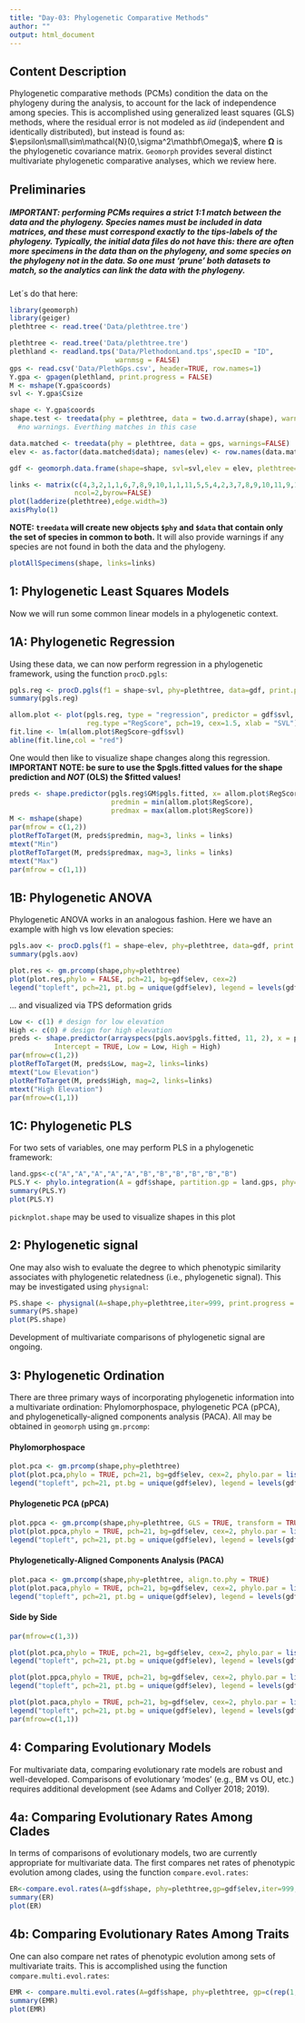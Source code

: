 ---
title: "Day-03: Phylogenetic Comparative Methods"
author: ""
output: html_document
---

## **Content Description**

Phylogenetic comparative methods (PCMs) condition the data on the phylogeny during the analysis, to account for the lack of independence among species. This is accomplished using generalized least squares (GLS) methods, where the residual error is not modeled as *iid* (independent and identically distributed), but instead is found as: $\epsilon\small\sim\mathcal{N}(0,\sigma^2\mathbf\Omega)$, where $\mathbf\Omega$ is the phylogenetic covariance matrix. `Geomorph` provides several distinct multivariate phylogenetic comparative analyses, which we review here. 

## **Preliminaries**

##### **IMPORTANT: performing PCMs requires a strict 1:1 match between the data and the phylogeny. Species names must be included in data matrices, and these must correspond exactly to the tips-labels of the phylogeny. Typically, the initial data files do not have this: there are often more specimens in the data than on the phylogeny, and some species on the phylogeny not in the data. So one must 'prune' both datasets to match, so the analytics can link the data with the phylogeny.**

Let´s do that here: 

```{r eval=TRUE, fig.height=10, fig.width=10}
library(geomorph)
library(geiger)
plethtree <- read.tree('Data/plethtree.tre')

plethtree <- read.tree('Data/plethtree.tre')
plethland <- readland.tps('Data/PlethodonLand.tps',specID = "ID",
                          warnmsg = FALSE)
gps <- read.csv('Data/PlethGps.csv', header=TRUE, row.names=1)
Y.gpa <- gpagen(plethland, print.progress = FALSE)
M <- mshape(Y.gpa$coords)
svl <- Y.gpa$Csize

shape <- Y.gpa$coords
shape.test <- treedata(phy = plethtree, data = two.d.array(shape), warnings = TRUE)
  #no warnings. Everthing matches in this case

data.matched <- treedata(phy = plethtree, data = gps, warnings=FALSE)
elev <- as.factor(data.matched$data); names(elev) <- row.names(data.matched$data)

gdf <- geomorph.data.frame(shape=shape, svl=svl,elev = elev, plethtree=plethtree)

links <- matrix(c(4,3,2,1,1,6,7,8,9,10,1,1,11,5,5,4,2,3,7,8,9,10,11,9,10,1),
                ncol=2,byrow=FALSE)
plot(ladderize(plethtree),edge.width=3)
axisPhylo(1)
```

**NOTE: `treedata` will create new objects `$phy` and `$data` that contain only the set of species in common to both.**  It will also provide warnings if any species are not found in both the data and the phylogeny.

```{r, eval = TRUE}
plotAllSpecimens(shape, links=links)
```


## **1: Phylogenetic Least Squares Models**

Now we will run some common linear models in a phylogenetic context. 

## **1A: Phylogenetic Regression**

Using these data, we can now perform regression in a phylogenetic framework, using the function `procD.pgls`:

```{r eval=TRUE}
pgls.reg <- procD.pgls(f1 = shape~svl, phy=plethtree, data=gdf, print.progress = FALSE)
summary(pgls.reg)

allom.plot <- plot(pgls.reg, type = "regression", predictor = gdf$svl,
                   reg.type ="RegScore", pch=19, cex=1.5, xlab = "SVL") # make sure to have a predictor 
fit.line <- lm(allom.plot$RegScore~gdf$svl)
abline(fit.line,col = "red")

```

One would then like to visualize shape changes along this regression. **IMPORTANT NOTE: be sure to use the $pgls.fitted values for the shape prediction and *NOT* (OLS) the $fitted values!** 

```{r eval=TRUE}
preds <- shape.predictor(pgls.reg$GM$pgls.fitted, x= allom.plot$RegScore, Intercept = FALSE, 
                         predmin = min(allom.plot$RegScore), 
                         predmax = max(allom.plot$RegScore)) 
M <- mshape(shape)
par(mfrow = c(1,2))
plotRefToTarget(M, preds$predmin, mag=3, links = links)
mtext("Min")
plotRefToTarget(M, preds$predmax, mag=3, links = links)
mtext("Max")
par(mfrow = c(1,1))
```

## **1B: Phylogenetic ANOVA**

Phylogenetic ANOVA works in an analogous fashion. Here we have an example with high vs low elevation species:

```{r eval=TRUE}
pgls.aov <- procD.pgls(f1 = shape~elev, phy=plethtree, data=gdf, print.progress = FALSE)
summary(pgls.aov)

plot.res <- gm.prcomp(shape,phy=plethtree)
plot(plot.res,phylo = FALSE, pch=21, bg=gdf$elev, cex=2)
legend("topleft", pch=21, pt.bg = unique(gdf$elev), legend = levels(gdf$elev))

```

... and visualized via TPS deformation grids

```{r echo = FALSE, eval=TRUE,out.width="100%"}
Low <- c(1) # design for low elevation
High <- c(0) # design for high elevation
preds <- shape.predictor(arrayspecs(pgls.aov$pgls.fitted, 11, 2), x = pgls.aov$X[,-1],
           Intercept = TRUE, Low = Low, High = High)   
par(mfrow=c(1,2)) 
plotRefToTarget(M, preds$Low, mag=2, links=links)
mtext("Low Elevation")
plotRefToTarget(M, preds$High, mag=2, links=links)
mtext("High Elevation")
par(mfrow=c(1,1)) 
```

## **1C: Phylogenetic PLS**

For two sets of variables, one may perform PLS in a phylogenetic framework:

```{r eval=TRUE}
land.gps<-c("A","A","A","A","A","B","B","B","B","B","B")
PLS.Y <- phylo.integration(A = gdf$shape, partition.gp = land.gps, phy= plethtree, print.progress = FALSE)
summary(PLS.Y)
plot(PLS.Y)
```

`picknplot.shape` may be used to visualize shapes in this plot

## **2: Phylogenetic signal**

One may also wish to evaluate the degree to which phenotypic similarity associates with phylogenetic relatedness (i.e., phylogenetic signal). This may be investigated using `physignal`:

```{r eval=TRUE}
PS.shape <- physignal(A=shape,phy=plethtree,iter=999, print.progress = FALSE)
summary(PS.shape)
plot(PS.shape)
```

Development of multivariate comparisons of phylogenetic signal are ongoing. 

## **3: Phylogenetic Ordination**

There are three primary ways of incorporating phylogenetic information into a multivariate ordination: Phylomorphospace, phylogenetic PCA (pPCA), and phylogenetically-aligned components analysis (PACA).  All may be obtained in `geomorph` using `gm.prcomp`:

#### Phylomorphospace

```{r eval=TRUE}
plot.pca <- gm.prcomp(shape,phy=plethtree)
plot(plot.pca,phylo = TRUE, pch=21, bg=gdf$elev, cex=2, phylo.par = list(tip.labels = FALSE, node.labels = FALSE) )
legend("topleft", pch=21, pt.bg = unique(gdf$elev), legend = levels(gdf$elev))
```

#### Phylogenetic PCA (pPCA)
```{r eval=TRUE}
plot.ppca <- gm.prcomp(shape,phy=plethtree, GLS = TRUE, transform = TRUE)
plot(plot.ppca,phylo = TRUE, pch=21, bg=gdf$elev, cex=2, phylo.par = list(tip.labels = FALSE, node.labels = FALSE) )
legend("topleft", pch=21, pt.bg = unique(gdf$elev), legend = levels(gdf$elev))
```

#### Phylogenetically-Aligned Components Analysis (PACA)
```{r eval=TRUE}
plot.paca <- gm.prcomp(shape,phy=plethtree, align.to.phy = TRUE)
plot(plot.paca,phylo = TRUE, pch=21, bg=gdf$elev, cex=2, phylo.par = list(tip.labels = FALSE, node.labels = FALSE) )
legend("topleft", pch=21, pt.bg = unique(gdf$elev), legend = levels(gdf$elev))
```

#### Side by Side

```{r eval=TRUE}
par(mfrow=c(1,3))

plot(plot.pca,phylo = TRUE, pch=21, bg=gdf$elev, cex=2, phylo.par = list(tip.labels = FALSE, node.labels = FALSE), main = "Phylomorphospace" )
legend("topleft", pch=21, pt.bg = unique(gdf$elev), legend = levels(gdf$elev))

plot(plot.ppca,phylo = TRUE, pch=21, bg=gdf$elev, cex=2, phylo.par = list(tip.labels = FALSE, node.labels = FALSE), main = "pPCA" )
legend("topleft", pch=21, pt.bg = unique(gdf$elev), legend = levels(gdf$elev))

plot(plot.paca,phylo = TRUE, pch=21, bg=gdf$elev, cex=2, phylo.par = list(tip.labels = FALSE, node.labels = FALSE), main = "PACA" )
legend("topleft", pch=21, pt.bg = unique(gdf$elev), legend = levels(gdf$elev))
par(mfrow=c(1,1))
```

## **4: Comparing Evolutionary Models**

For multivariate data, comparing evolutionary rate models are robust and well-developed. Comparisons of evolutionary 'modes' (e.g., BM vs OU, etc.) requires additional development (see Adams and Collyer 2018; 2019).

## **4a: Comparing Evolutionary Rates Among Clades**

In terms of comparisons of evolutionary models, two are currently appropriate for multivariate data. The first compares net rates of phenotypic evolution among clades, using the function `compare.evol.rates`:

```{r eval=TRUE}
ER<-compare.evol.rates(A=gdf$shape, phy=plethtree,gp=gdf$elev,iter=999, method = 'permutation',print.progress = FALSE)
summary(ER)
plot(ER)
```

## **4b: Comparing Evolutionary Rates Among Traits**

One can also compare net rates of phenotypic evolution among sets of multivariate traits. This is accomplished using the function `compare.multi.evol.rates`:

```{r eval=TRUE}
EMR <- compare.multi.evol.rates(A=gdf$shape, phy=plethtree, gp=c(rep(1,5),rep(2,6)), print.progress = FALSE)
summary(EMR)
plot(EMR)
```
